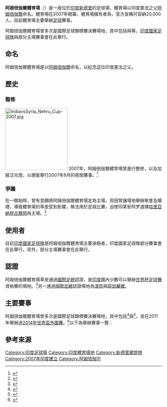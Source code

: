 {{infobox stadium
| name              = 阿姆倍伽爾體育場
| logo_image        =
| image             = [[File:Ambedkar_stadium_in_delhi_at_morning.jpg|250px]]
| caption           = 阿姆倍伽爾體育場
| location          = {{IND}}[[新德里|新德里]]
| coordinates       = 
| opened            = 2007年
| owner             = {{le|德里市政公司|Municipal Corporation of Delhi}}（MCD）<ref>{{cite news|title=Ambedkar stadium to host India's World Cup qualifier|url=http://articles.timesofindia.indiatimes.com/2011-06-28/top-stories/29712461_1_dsa-vice-president-nk-bhatia-ambedkar-stadium-football-stadium|accessdate=4 July 2011|newspaper=The Times of India|date=28 June 2011|author=The Times of India|authorlink=The Times of India|archive-date=2012-07-10|archive-url=https://archive.is/20120710153240/http://articles.timesofindia.indiatimes.com/2011-06-28/top-stories/29712461_1_dsa-vice-president-nk-bhatia-ambedkar-stadium-football-stadium|dead-url=no}}</ref> 
| surface           = 天然草皮
| dimensions        = 101.0 x 67.5 [[平方公尺|平方公尺]]
| architect         = 
| structural engineer = 
| services engineer = 
| main_contractors  =
| construction_cost = 
| former_names      = 
| capacity          = 官方：20,000<ref>{{cite web|title=Ambedkar Stadium packed with armymen for Durand final |url=http://www.sportskeeda.com/football/ambedkar-stadium-packed-with-armymen-for-durand-final |work=sportskeeda |date=19 September 2013 }}</ref>
| suites            =
| tenants           = [[印度國家足球隊|印度國家足球隊]]<br>{{le|石油與天然氣公司足球俱樂部|ONGC F.C.}} （2012年–）
}}

'''阿姆倍伽爾體育場'''（{{lang-en|Dr. Ambedkar Stadium}}）是一座位於[[印度|印度]][[新德里|新德里]]的足球場，體育場以印度憲法之父[[阿姆倍伽爾|阿姆倍伽爾]]命名。體育場在2007年開幕，體育場擁有者為{{le|德里市政公司|Municipal Corporation of Delhi}}，官方宣稱可容納20,000人，目前體育場主要舉辦[[足球|足球]]賽事。

阿姆倍伽爾體育場曾多次是國際足球錦標賽決賽場地，其中包括{{le|2007年尼赫魯盃|2007 Nehru Cup|2007年尼赫魯盃決賽}}與{{le|2009年尼赫魯盃|2009 Nehru Cup|2009年尼赫魯盃決賽}}等，[[印度國家足球隊|印度國家足球隊]]與{{le|石油與天然氣公司足球俱樂部|ONGC F.C.}}部分主場賽事會在此舉行。

==命名==
阿姆倍伽爾體育場是以[[阿姆倍伽爾|阿姆倍伽爾]]命名，以紀念這位印度憲法之父。

==歷史==

===整修===
[[Image:IndiavsSyria_Nehru_Cup-2007.jpg|200px]]
2007年，阿姆倍伽爾體育場曾進行整修，以及加裝泛光燈，以便能舉行2007年8月的{{le|2007年尼赫魯盃|2007 Nehru Cup}}夜間賽事。<ref>{{cite web|title=Ambedkar Stadium - Football Stadium in New Delhi |url=http://www.discoveredindia.com/delhi/sports-area-in-delhi/stadiums/ambedkar-stadium.htm |work=discovered india |accessdate=}}</ref>

===爭議===
在{{le|2010-11年印度足球甲級聯賽|I-League 2010-11}}一開始時，{{le|印第安阿罗|Indian Arrows}}曾有意願將阿姆倍伽爾體育場定為主場，但因{{le|德里市政公司|Municipal Corporation of Delhi}}曾讓場地舉辦聚會及婚禮，導致體育場的草皮受到影響，無法用於足球比賽，迫使印第安阿罗選擇[[哈里亞納邦|哈里亞納邦]][[古爾岡|古爾岡]]{{le|陶德維拉爾體育場|Tau Devi Lal Stadium}}為主場。<ref>{{cite web|title=Wedding reception at Ambedkar stadium spoils turf, forces AIFF XI to shift base to Gurgaon|url=http://www.indianexpress.com/news/wedding-reception-at-ambedkar-stadium-spoils-turf-forces-aiff-xi-to-shift-base-to-gurgaon/735944/|work=Indian Express|accessdate=31 August 2012}}</ref>

==使用者==
目前[[印度國家足球隊|印度國家足球隊]]是阿姆倍伽爾體育場主要承租者，印度國家足球隊部分賽事會在此舉行。另外，{{le|石油與天然氣公司足球俱樂部|ONGC F.C.}}部分主場賽事會在此舉行。

==認證==
阿姆倍伽爾體育場草皮通過[[國際足總|國際足總]]認證，是[[印度|印度]]國內少數可以舉辦[[世界杯足球賽|世界杯足球賽]]資格賽的場地。<ref>{{cite web|title=FIFA to provide Ambedkar stadium's new artificial turf |url=http://www.goal.com/en-india/news/136/india/2014/06/18/4892511/fifa-to-provide-ambedkar-stadiums-new-artificial-turf |work=Goal.com |accessdate=18 June 2014}}</ref>另一通過[[國際足總|國際足總]]認證場地為[[清奈|清奈]]{{le|賈瓦哈拉爾·尼赫魯國際體育場 (清奈)|Jawaharlal Nehru Stadium (Chennai)|賈瓦哈拉爾·尼赫魯國際體育場}}與[[班加羅爾|班加羅爾]]{{le|希里‧坎帝拉瓦體育場|Sree Kanteerava Stadium}}。

==主要賽事==
阿姆倍伽爾體育場曾多次是國際足球錦標賽決賽場地，其中包括{{le|2007年尼赫魯盃|2007 Nehru Cup|2007年尼赫魯盃決賽}}<ref>{{cite web|title=Big Day for Indian Football : Nehru Cup Final |url=http://www.sheetudeep.com/blog/sports/big-day-for-indian-football-nehru-cup-final/#.VlxTFr-S_O2 |work=Sheetu Deep |date=29 August 2007 }}</ref>與{{le|2009年尼赫魯盃|2009 Nehru Cup|2009年尼赫魯盃決賽}}<ref>{{cite web|title=Nehru Cup football: India ready for Lebanon test |url=http://sports.rediff.com/report/2009/aug/18/nehru-cup-football-india-lebanon-opener.htm |work=rediff.com |date=18 August 2009}}</ref>，並在2011年舉辦過[[2014年世界盃外圍賽_(亞足聯)|2014年世界盃外圍賽]]。<ref>{{cite web|title=2014 FIFA World Cup Brazil™: India-United Arab Emirates - Report - FIFA.com |url=http://www.fifa.com/worldcup/matches/round=257787/match=300159166/report.html |work=FIFA.com |date=}}</ref>以下為舉辦賽事一覽：

{{Footballbox collapsible
|round      = {{le|2007年尼赫魯盃|2007 Nehru Cup|2007年尼赫魯盃決賽}}
|date       = 2007年8月29日
|time       =
|team1      = {{fb-rt|IND}}
|score      = 1 – 0
|report     =

|team2      = {{fb|Syria}}
|goals1     = {{le|帕帕辰·帕拉德普|Pappachen Pradeep|帕拉德普}} {{goal|44}}
|goals2     =
|location   = [[新德里|新德里]]
|stadium    = 阿姆倍伽爾體育場
|attendance = 
|referee    = Sikhrakar Surendra（[[全印度足球協會|印度]]）
|stack      = yes
}}
{{Footballbox collapsible
|round      = {{le|2009年尼赫魯盃|2009 Nehru Cup|2009年尼赫魯盃決賽}}
|date       = 2009年8月31日
|time       =
|team1      = {{fb-rt|IND}}
|score      = 1 – 1（[[延長賽|延長賽]]）
|report     = [http://www.indianfootball.com/en/news/articleId/1568 報告]
|team2      = {{fb|Syria}}
|goals1     = {{le|雷尼迪·辛格|P. Renedy Singh|雷尼迪}} {{goal|114}}
|goals2     = [[阿里·迪亞布|迪亞布]] {{goal|120+3}}
|location   = [[新德里|新德里]]
|stadium    = 阿姆倍伽爾體育場
|attendance = 約20,000
|referee    = Ali Adil（[[馬爾地夫足球協會|馬爾地夫]]）
|penalties1={{pengoal}} {{le|克里马克斯·劳伦斯|Climax Lawrence|劳伦斯}}<br />{{penmiss}} {{le|雷尼迪·辛格|P. Renedy Singh|雷尼迪}}<br />{{pengoal}} {{le|桑利·切特里|Sunil Chhetri|切特里}}<br />{{pengoal}} {{le|史蒂文·迪亞士|Steven Dias|迪亞士}}<br />{{penmiss}} {{le|梅赫拉杰丁·瓦多|Wadoo|瓦多}}<br />{{pengoal}} {{le|安沃·阿里|Anwar Ali (footballer)|阿里}}<br />{{pengoal}} {{le|苏尔库马尔·辛格|Irungbam Surkumar Singh|苏尔库马尔}}
|penaltyscore= 5 - 4
|penalties2={{le|拉加·拉菲|Raja Rafe|拉菲}} {{pengoal}}<br />{{le|瓦伊尔·阿扬|Wael Ayan|阿扬}} {{penmiss}}<br />{{le|艾哈邁德·哈吉·穆罕默德|Ahmad Haj Mohamad|哈吉·穆罕默德}} {{penmiss}}<br />{{le|莫沙布·巴尔霍斯|Mosab Balhous|巴尔霍斯}} {{pengoal}}<br />{{le|阿卜杜勒·法塔赫·阿爾·阿迦|Abdul Fattah Al Agha|阿爾·阿迦}} {{pengoal}}<br />{{le|阿布德尔拉扎·阿尔·胡塞因|Abdelrazaq Al Hussain|阿尔·胡塞因}} {{pengoal}}<br />{{le|汉姆扎·阿尔·阿尔托尼|Hamzeh Al Aitoni|阿尔·阿尔托尼}} {{penmiss}}
|stack      = yes
}}
{{Footballbox collapsible
|round      = [[2014年世界盃外圍賽亞洲區第二輪|2014年世界盃外圍賽亞洲區第二輪]]
|date       = 2011年7月28日
|time       =
|team1      = {{fb-rt|IND}}
|score      = 2 – 2 
|report     = [http://www.fifa.com/worldcup/preliminaries/asia/matches/round=257787/match=300159166/report.html 報告]
|team2      = {{fb|UAE}}
|goals1     = {{le|杰杰·拉比盧亞|Jeje Lalpekhlua|拉比盧亞}} {{goal|73}} <br> {{le|古兰曼基·辛格|Gouramangi Singh|古兰曼基}} {{goal|90+2}}
|goals2     = {{le|穆罕默德·阿爾·謝西|Mohamed Al Shehhi|阿爾·謝西}} {{goal|39}} <br> {{le|阿里·阿爾·韋哈比|Ali Al-Wehaibi|阿爾·韋哈比}} {{goal|71}}
|location   = [[新德里|新德里]]
|stadium    = 阿姆倍伽爾體育場
|attendance = 13,000
|referee    = {{le|阿卜杜勒·馬利克·阿卜杜勒·巴希爾|Abdul Malik Bashir}} ([[新加坡足球協會|新加坡]]) }}

==參考來源==
{{Reflist}}

[[Category:印度足球場|Category:印度足球場]]
[[Category:印度體育場地|Category:印度體育場地]]
[[Category:新德里建筑物|Category:新德里建筑物]]
[[Category:2007年印度建立|Category:2007年印度建立]]
[[Category:阿姆倍伽尔|Category:阿姆倍伽尔]]